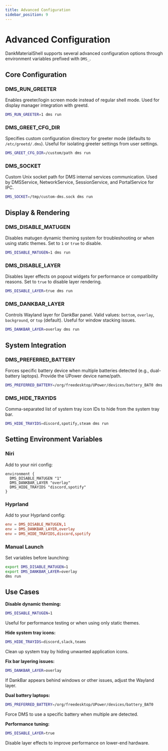 ```yaml
---
title: Advanced Configuration
sidebar_position: 9
---
```


# Advanced Configuration

DankMaterialShell supports several advanced configuration options through environment variables prefixed with `DMS_`.

## Core Configuration

### DMS_RUN_GREETER

Enables greeter/login screen mode instead of regular shell mode. Used for display manager integration with greetd.

```bash
DMS_RUN_GREETER=1 dms run
```

### DMS_GREET_CFG_DIR

Specifies custom configuration directory for greeter mode (defaults to `/etc/greetd/.dms`). Useful for isolating greeter settings from user settings.

```bash
DMS_GREET_CFG_DIR=/custom/path dms run
```

### DMS_SOCKET

Custom Unix socket path for DMS internal services communication. Used by DMSService, NetworkService, SessionService, and PortalService for IPC.

```bash
DMS_SOCKET=/tmp/custom-dms.sock dms run
```

## Display & Rendering

### DMS_DISABLE_MATUGEN

Disables matugen dynamic theming system for troubleshooting or when using static themes. Set to `1` or `true` to disable.

```bash
DMS_DISABLE_MATUGEN=1 dms run
```

### DMS_DISABLE_LAYER

Disables layer effects on popout widgets for performance or compatibility reasons. Set to `true` to disable layer rendering.

```bash
DMS_DISABLE_LAYER=true dms run
```

### DMS_DANKBAR_LAYER

Controls Wayland layer for DankBar panel. Valid values: `bottom`, `overlay`, `background`, or `top` (default). Useful for window stacking issues.

```bash
DMS_DANKBAR_LAYER=overlay dms run
```

## System Integration

### DMS_PREFERRED_BATTERY

Forces specific battery device when multiple batteries detected (e.g., dual-battery laptops). Provide the UPower device name/path.

```bash
DMS_PREFERRED_BATTERY=/org/freedesktop/UPower/devices/battery_BAT0 dms run
```

### DMS_HIDE_TRAYIDS

Comma-separated list of system tray icon IDs to hide from the system tray bar.

```bash
DMS_HIDE_TRAYIDS=discord,spotify,steam dms run
```

## Setting Environment Variables

### Niri

Add to your niri config:

```kdl
environment {
  DMS_DISABLE_MATUGEN "1"
  DMS_DANKBAR_LAYER "overlay"
  DMS_HIDE_TRAYIDS "discord,spotify"
}
```

### Hyprland

Add to your Hyprland config:

```conf
env = DMS_DISABLE_MATUGEN,1
env = DMS_DANKBAR_LAYER,overlay
env = DMS_HIDE_TRAYIDS,discord,spotify
```

### Manual Launch

Set variables before launching:

```bash
export DMS_DISABLE_MATUGEN=1
export DMS_DANKBAR_LAYER=overlay
dms run
```

## Use Cases

**Disable dynamic theming:**
```bash
DMS_DISABLE_MATUGEN=1
```
Useful for performance testing or when using only static themes.

**Hide system tray icons:**
```bash
DMS_HIDE_TRAYIDS=discord,slack,teams
```
Clean up system tray by hiding unwanted application icons.

**Fix bar layering issues:**
```bash
DMS_DANKBAR_LAYER=overlay
```
If DankBar appears behind windows or other issues, adjust the Wayland layer.

**Dual battery laptops:**
```bash
DMS_PREFERRED_BATTERY=/org/freedesktop/UPower/devices/battery_BAT0
```
Force DMS to use a specific battery when multiple are detected.

**Performance tuning:**
```bash
DMS_DISABLE_LAYER=true
```
Disable layer effects to improve performance on lower-end hardware.
